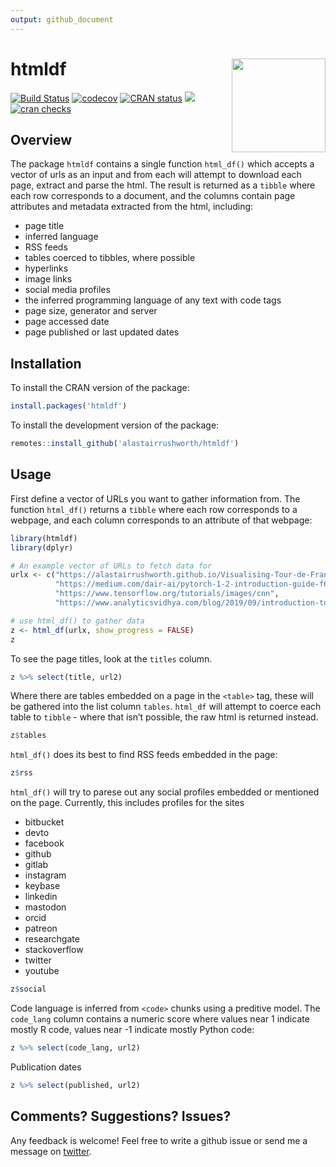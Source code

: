 ```yaml
---
output: github_document
---
```


# htmldf <img src="man/figures/hex.png" align="right" width="150" />

[![Build Status](https://travis-ci.org/alastairrushworth/htmldf.svg?branch=master)](https://travis-ci.org/alastairrushworth/htmldf)
[![codecov](https://codecov.io/gh/alastairrushworth/htmldf/branch/master/graph/badge.svg)](https://codecov.io/gh/alastairrushworth/htmldf)
[![CRAN status](https://www.r-pkg.org/badges/version/htmldf)](https://cran.r-project.org/package=htmldf)
[![](https://cranlogs.r-pkg.org/badges/htmldf)](https://cran.r-project.org/package=htmldf)
[![cran checks](https://cranchecks.info/badges/summary/htmldf)](https://cran.r-project.org/web/checks/check_results_htmldf.html)  

Overview
---

The package `htmldf` contains a single function `html_df()` which accepts a vector of urls as an input and from each will attempt to download each page, extract and parse the html.  The result is returned as a `tibble` where each row corresponds to a document, and the columns contain page attributes and metadata extracted from the html, including:

+ page title
+ inferred language
+ RSS feeds
+ tables coerced to tibbles, where possible
+ hyperlinks
+ image links
+ social media profiles
+ the inferred programming language of any text with code tags
+ page size, generator and server
+ page accessed date
+ page published or last updated dates


Installation
---  

To install the CRAN version of the package:

```r
install.packages('htmldf')
```

To install the development version of the package:

```r
remotes::install_github('alastairrushworth/htmldf')
```

Usage
---  

First define a vector of URLs you want to gather information from.  The function `html_df()` returns a `tibble` where each row corresponds to a webpage, and each column corresponds to an attribute of that webpage:
```r
library(htmldf)
library(dplyr)

# An example vector of URLs to fetch data for
urlx <- c("https://alastairrushworth.github.io/Visualising-Tour-de-France-data-in-R/",
          "https://medium.com/dair-ai/pytorch-1-2-introduction-guide-f6fa9bb7597c",
          "https://www.tensorflow.org/tutorials/images/cnn", 
          "https://www.analyticsvidhya.com/blog/2019/09/introduction-to-pytorch-from-scratch/")

# use html_df() to gather data
z <- html_df(urlx, show_progress = FALSE)
z
```

To see the page titles, look at the `titles` column.  
```r
z %>% select(title, url2)
```


Where there are tables embedded on a page in the `<table>` tag, these will be gathered into the list column `tables`.  `html_df` will attempt to coerce each table to `tibble` - where that isn't possible, the raw html is returned instead.

```r
z$tables
```

`html_df()` does its best to find RSS feeds embedded in the page:
```r
z$rss
```

`html_df()` will try to parese out any social profiles embedded or mentioned on the page.  Currently, this includes profiles for the sites

+ bitbucket
+ devto
+ facebook
+ github
+ gitlab
+ instagram
+ keybase
+ linkedin
+ mastodon
+ orcid
+ patreon
+ researchgate
+ stackoverflow
+ twitter
+ youtube


```r
z$social
```

Code language is inferred from `<code>` chunks using a preditive model.  The `code_lang` column contains a numeric score where values near 1 indicate mostly R code, values near -1 indicate mostly Python code:
```r
z %>% select(code_lang, url2)
```

Publication dates

```r
z %>% select(published, url2)
```


Comments? Suggestions? Issues?
---  

Any feedback is welcome! Feel free to write a github issue or send me a message on [twitter](https://twitter.com/rushworth_a).




